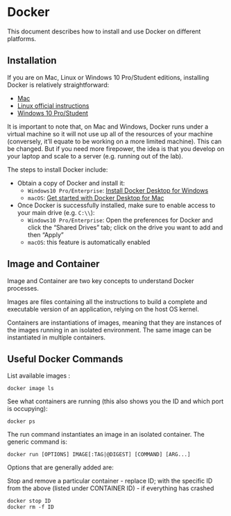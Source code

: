 # Docker

This document describes how to install and use Docker on different platforms.

## Installation

If you are on Mac, Linux or Windows 10 Pro/Student editions, installing Docker
is relatively straightforward:

* [Mac](https://docs.docker.com/docker-for-mac/)
* [Linux official instructions](https://docs.docker.com/install/linux/docker-ce/ubuntu/)
* [Windows 10 Pro/Student](https://docs.docker.com/docker-for-windows/)

It is important to note that, on Mac and Windows, Docker runs under a virtual
machine so it will not use up all of the resources of your machine
(conversely, it'll equate to be working on a more limited machine). This can
be changed. But if you need more firepower, the idea is that you develop on
your laptop and scale to a server (e.g. running out of the lab).

The steps to install Docker include:

- Obtain a copy of Docker and install it:
    - `Windows10 Pro/Enterprise`: [Install Docker Desktop for Windows](https://docs.docker.com/docker-for-windows/install/)
    - `macOS`: [Get started with Docker Desktop for Mac](https://docs.docker.com/docker-for-mac/)
- Once Docker is successfully installed, make sure to enable access to your main drive (e.g. `C:\\`): 
    - `Windows10 Pro/Enterprise`: Open the preferences for Docker and click the
      "Shared Drives" tab; click on the drive you want to add and then "Apply"
    - `macOS`: this feature is automatically enabled

## Image and Container

Image and Container are two key concepts to understand Docker processes.

Images are files containing all the instructions to build a complete and executable version of an application, relying on the host OS kernel.

Containers are instantiations of images, meaning that they are instances of the images running in an isolated environment. The same image can be instantiated in multiple containers.

## Useful Docker Commands

List available images :

```
docker image ls
```

See what containers are running (this also shows you the ID and which port is occupying):

```
docker ps
```
The run command instantiates an image in an isolated container. The generic command is:

```
docker run [OPTIONS] IMAGE[:TAG|@DIGEST] [COMMAND] [ARG...]
```
Options that are generally added are:


Stop and remove a particular container - replace ID; with the specific ID from the above (listed under CONTAINER ID) - if everything has crashed

```
docker stop ID
docker rm -f ID
```

